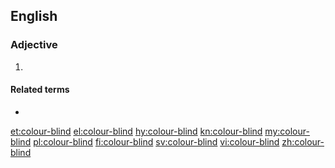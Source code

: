 {{also|colourblind|colour blind}}
==English==

===Adjective===
{{en-adj|head=[[colour]]-[[blind]]}}

# {{lb|en|British spelling}} {{alternative form of|colour blind|lang=en}}

====Related terms====
* {{l|en|colour blindness}}

[[et:colour-blind]]
[[el:colour-blind]]
[[hy:colour-blind]]
[[kn:colour-blind]]
[[my:colour-blind]]
[[pl:colour-blind]]
[[fi:colour-blind]]
[[sv:colour-blind]]
[[vi:colour-blind]]
[[zh:colour-blind]]